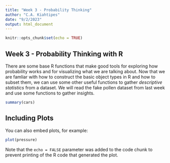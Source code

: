 ```yaml
---
title: "Week 3 - Probability Thinking"
author: "C.A. Kiahtipes"
date: "9/2/2023"
output: html_document
---
```


```r
knitr::opts_chunk$set(echo = TRUE)


```

## Week 3 - Probability Thinking with R

There are some base R functions that make good tools for exploring how probability works and for visualizing what we are talking about. Now that we are famliar with how to construct the basic object types in R and how to subset them, we can use some other useful functions to gather *descriptive statistics* from a dataset. We will read the fake pollen dataset from last week and use some functions to gather insights.

```r
summary(cars)
```

## Including Plots

You can also embed plots, for example:

```r
plot(pressure)
```

Note that the `echo = FALSE` parameter was added to the code chunk to prevent printing of the R code that generated the plot.
